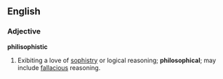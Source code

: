 ==English==
===Adjective===
'''philisophistic'''
#Exibiting a love of [[sophistry]] or logical reasoning; '''philosophical'''; may include [[fallacious]] reasoning.